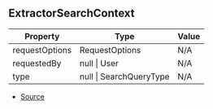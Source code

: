 ## ExtractorSearchContext

| Property | Type | Value |
| ----------- | ----------- | ----------- |
| requestOptions | RequestOptions | N/A |
| requestedBy | null \| User | N/A |
| type | null \| SearchQueryType | N/A |


- [Source](https://github.com/Androz2091/discord-player/blob/fe42dd7/packages/discord-player/src/extractors/BaseExtractor.ts#L141)